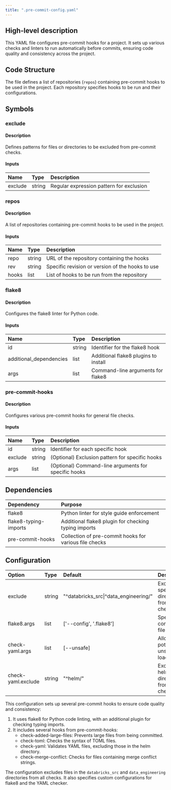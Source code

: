 ```yaml
---
title: ".pre-commit-config.yaml"
---
```


## High-level description
This YAML file configures pre-commit hooks for a project. It sets up various checks and linters to run automatically before commits, ensuring code quality and consistency across the project.

## Code Structure
The file defines a list of repositories (`repos`) containing pre-commit hooks to be used in the project. Each repository specifies hooks to be run and their configurations.

## Symbols

### exclude
#### Description
Defines patterns for files or directories to be excluded from pre-commit checks.

#### Inputs
| Name | Type | Description |
|:-----|:-----|:------------|
| exclude | string | Regular expression pattern for exclusion |

### repos
#### Description
A list of repositories containing pre-commit hooks to be used in the project.

#### Inputs
| Name | Type | Description |
|:-----|:-----|:------------|
| repo | string | URL of the repository containing the hooks |
| rev | string | Specific revision or version of the hooks to use |
| hooks | list | List of hooks to be run from the repository |

### flake8
#### Description
Configures the flake8 linter for Python code.

#### Inputs
| Name | Type | Description |
|:-----|:-----|:------------|
| id | string | Identifier for the flake8 hook |
| additional_dependencies | list | Additional flake8 plugins to install |
| args | list | Command-line arguments for flake8 |

### pre-commit-hooks
#### Description
Configures various pre-commit hooks for general file checks.

#### Inputs
| Name | Type | Description |
|:-----|:-----|:------------|
| id | string | Identifier for each specific hook |
| exclude | string | (Optional) Exclusion pattern for specific hooks |
| args | list | (Optional) Command-line arguments for specific hooks |

## Dependencies
| Dependency | Purpose |
|:-----------|:--------|
| flake8 | Python linter for style guide enforcement |
| flake8-typing-imports | Additional flake8 plugin for checking typing imports |
| pre-commit-hooks | Collection of pre-commit hooks for various file checks |

## Configuration
| Option | Type | Default | Description |
|:-------|:-----|:--------|:------------|
| exclude | string | "^databricks_src\|^data_engineering/" | Excludes specified directories from all checks |
| flake8.args | list | ['--config', '.flake8'] | Specifies the configuration file for flake8 |
| check-yaml.args | list | [--unsafe] | Allows potentially unsafe YAML loading |
| check-yaml.exclude | string | "^helm/" | Excludes the helm directory from YAML checks |

This configuration sets up several pre-commit hooks to ensure code quality and consistency:

1. It uses flake8 for Python code linting, with an additional plugin for checking typing imports.
2. It includes several hooks from pre-commit-hooks:
   - check-added-large-files: Prevents large files from being committed.
   - check-toml: Checks the syntax of TOML files.
   - check-yaml: Validates YAML files, excluding those in the helm directory.
   - check-merge-conflict: Checks for files containing merge conflict strings.

The configuration excludes files in the `databricks_src` and `data_engineering` directories from all checks. It also specifies custom configurations for flake8 and the YAML checker.